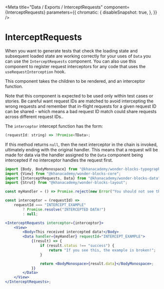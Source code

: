 
<Meta
  title="Data / Exports / InterceptRequests"
  component={InterceptRequests}
  parameters={{
        chromatic: {
            disableSnapshot: true,
        },
    }}
/>

# InterceptRequests

When you want to generate tests that check the loading state and
subsequent loaded state are working correctly for your uses of `Data` you can
use the `InterceptRequests` component. You can also use this component to
register request interceptors for any code that uses the `useRequestInterception`
hook.

This component takes the children to be rendered, and an interceptor function.

Note that this component is expected to be used only within test cases or
stories. Be careful want request IDs are matched to avoid intercepting the
wrong requests and remember that in-flight requests for a given request ID
can be shared - which means a bad request ID match could share requests across
different request IDs..

The `interceptor` intercept function has the form:

```js static
(requestId: string) => ?Promise<TData>;
```

If this method returns `null`, then the next interceptor in the chain is
invoked, ultimately ending with the original handler. This
means that a request will be made for data via the handler assigned to the
`Data` component being intercepted if no interceptor handles the request first.

```jsx
import {Body, BodyMonospace} from "@khanacademy/wonder-blocks-typography";
import {View} from "@khanacademy/wonder-blocks-core";
import {InterceptRequests, Data} from "@khanacademy/wonder-blocks-data";
import {Strut} from "@khanacademy/wonder-blocks-layout";

const myHandler = () => Promise.reject(new Error("You should not see this!"));

const interceptor = (requestId) =>
    requestId === "INTERCEPT_EXAMPLE"
        ? Promise.resolve("INTERCEPTED DATA!")
        : null;

<InterceptRequests interceptor={interceptor}>
    <View>
        <Body>This received intercepted data!</Body>
        <Data handler={myHandler} requestId="INTERCEPT_EXAMPLE">
            {(result) => {
                if (result.status !== "success") {
                    return "If you see this, the example is broken!";
                }

                return <BodyMonospace>{result.data}</BodyMonospace>;
            }}
        </Data>
    </View>
</InterceptRequests>;
```
